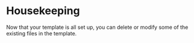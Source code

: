 # Housekeeping

Now that your template is all set up, you can delete or modify some of the existing files in the template.
